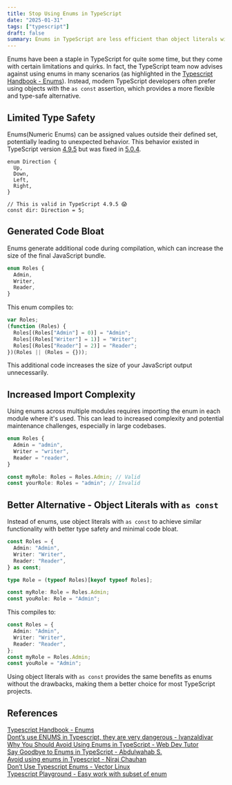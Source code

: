 ```yaml
---
title: Stop Using Enums in TypeScript
date: "2025-01-31"
tags: ["typescript"]
draft: false
summary: Enums in TypeScript are less efficient than object literals with as const, offering better type safety, smaller code, and simpler imports.
---
```


Enums have been a staple in TypeScript for quite some time, but they come with certain limitations and quirks. In fact, the TypeScript team now advises against using enums in many scenarios (as highlighted in the [Typescript Handbook - Enums](https://www.typescriptlang.org/docs/handbook/enums.html#objects-vs-enums)). Instead, modern TypeScript developers often prefer using objects with the `as const` assertion, which provides a more flexible and type-safe alternative.

## Limited Type Safety

Enums(Numeric Enums) can be assigned values outside their defined set, potentially leading to unexpected behavior. This behavior existed in TypeScript version [4.9.5](https://www.typescriptlang.org/play/?ts=4.9.5#code/KYOwrgtgBASg9gG2AZygbwFBSgQQCYQCWIANFlAOoBOhALsFWdjMAIZ4MYC+GGHAxglZVgUAGZgQ-WoTggoAC1bIc-fimQAKKomAAuWLuQBKAwDc4hPAG5eSlWo2aAjAAZjtjKEhQAIoRFpWXlMbABVAAcmPzgAd1JyABlgMVpomEIAcwU07l5+OWRaKDwAg39AmTkoAF4oAFZrIA) but was fixed in [5.0.4](https://www.typescriptlang.org/play/?ts=5.0.4#code/KYOwrgtgBASg9gG2AZygbwFBSgQQCYQCWIANFlAOoBOhALsFWdjMAIZ4MYC+GGHAxglZVgUAGZgQ-WoTggoAC1bIc-fimQAKKomAAuWLuQBKAwDc4hPAG5eSlWo2aAjAAZjtjKEhQAIoRFpWXlMbABVAAcmPzgAd1JyABlgMVpomEIAcwU07l5+OWRaKDwAg39AmTkoAF4oAFZrIA).

```tsx
enum Direction {
  Up,
  Down,
  Left,
  Right,
}

// This is valid in TypeScript 4.9.5 😱
const dir: Direction = 5;
```

## Generated Code Bloat

Enums generate additional code during compilation, which can increase the size of the final JavaScript bundle.

```typescript
enum Roles {
  Admin,
  Writer,
  Reader,
}
```

This enum compiles to:

```typescript
var Roles;
(function (Roles) {
  Roles[(Roles["Admin"] = 0)] = "Admin";
  Roles[(Roles["Writer"] = 1)] = "Writer";
  Roles[(Roles["Reader"] = 2)] = "Reader";
})(Roles || (Roles = {}));
```

This additional code increases the size of your JavaScript output unnecessarily.

## Increased Import Complexity

Using enums across multiple modules requires importing the enum in each module where it's used. This can lead to increased complexity and potential maintenance challenges, especially in large codebases.

```typescript
enum Roles {
  Admin = "admin",
  Writer = "writer",
  Reader = "reader",
}

const myRole: Roles = Roles.Admin; // Valid
const yourRole: Roles = "admin"; // Invalid
```

## Better Alternative - Object Literals with `as const`

Instead of enums, use object literals with `as const` to achieve similar functionality with better type safety and minimal code bloat.

```typescript
const Roles = {
  Admin: "Admin",
  Writer: "Writer",
  Reader: "Reader",
} as const;

type Role = (typeof Roles)[keyof typeof Roles];

const myRole: Role = Roles.Admin;
const youRole: Role = "Admin";
```

This compiles to:

```typescript
const Roles = {
  Admin: "Admin",
  Writer: "Writer",
  Reader: "Reader",
};
const myRole = Roles.Admin;
const youRole = "Admin";
```

Using object literals with `as const` provides the same benefits as enums without the drawbacks, making them a better choice for most TypeScript projects.

## References

[Typescript Handbook - Enums](https://www.typescriptlang.org/docs/handbook/enums.html#objects-vs-enums)  
[Dont’s use ENUMS in Typescript, they are very dangerous - Ivanzaldivar](https://medium.com/%40ivanzaldivar16/donts-use-enums-in-typescript-they-are-very-dangerous-e0d310ed8430)  
[Why You Should Avoid Using Enums in TypeScript - Web Dev Tutor](https://www.webdevtutor.net/blog/typescript-dont-use-enums)  
[Say Goodbye to Enums in TypeScript - Abdulwahab S.](https://medium.com/%40abwhb/say-goodbye-to-enums-in-typescript-ff9eb32d252b)  
[Avoid using enums in Typescript - Niraj Chauhan](https://www.niraj.life/blog/avoid-using-enums-in-typescript/)  
[Don’t Use Typescript Enums - Vector Linux](https://vectorlinux.com/dont-use-typescript-enums/)  
[Typescript Playground - Easy work with subset of enum](https://www.typescriptlang.org/play/?pretty=true&ts=4.9.5&ssl=11&ssc=2&pln=1&pc=1#code/KYOwrgtgBAouEEEQEsIEMA2UDeAoKUAIgPYDmUAvFAEQAmZ1ANPlAMJoAulNAxp0ywAyyYiG7UMIkAIIAVZKWAAncRwXKBAX1y5QkWPAAKwLngIlyVOg2YF2XK3w5adPUQGcueiMY4AuA0hfbjggkwA6ewBuXDcQTyhvJFRMANDEFHQsKm9fGNiPLmSs924zIjIA61IZNk4qp1rhUSrJUVr5RSUqtS6tKDRSuM984a5fUqpyiyr6Gts6-15+Zk0BocL8jgBPAAdgKGLMbgAKHf3iADNDzMx3AEoAbQBrYG2rqHPgD6OMdwBdGJfKDBKhnPbfa4TJ6vd7XL4fCaA1yFKD7JagkEmdyRTgxMYDW4YAK-bjomJAA)